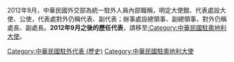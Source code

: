 2012年9月，中華民國外交部為統一駐外人員內部職稱，明定大使館、代表處設大使、公使，代表處對外仍稱代表、副代表；辦事處設總領事、副總領事，對外仍稱處長、副處長。'''2012年9月之後的歷任代表'''，請移至[[:Category:中華民國駐奧地利大使|:Category:中華民國駐奧地利大使]]。

[[Category:中華民國駐外代表_(歷史)|Category:中華民國駐外代表 (歷史)]]
[[Category:中華民國駐奧地利大使|Category:中華民國駐奧地利大使]]
